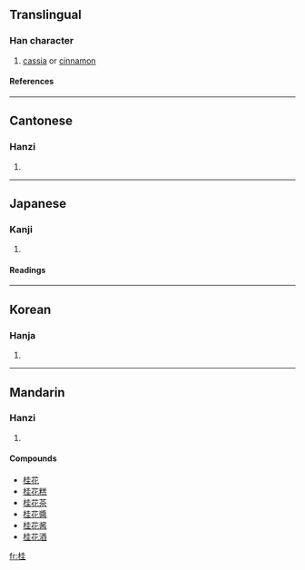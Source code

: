 ==Translingual==
===Han character===
{{Han char|rn=75|rad=木|as=06|sn=10|four=4491<sub>4</sub>|canj=木土土 (DGG)}}
# [[cassia]] or [[cinnamon]]
====References====
{{Han ref|kx=0525.020|dkj=14755|dj=0913.050|hdz=21193.050|uh=6842|ud=26690|bh=AEDB|bd=44763}}

----
==Cantonese==
===Hanzi===
{{yue-hanzi|jyut=|y=gwai3}}
# {{defn|Cantonese}}

----
==Japanese==
===Kanji===
{{ja-kanji|grade=|rs=木06}}
# {{defn|Japanese}} 
====Readings====
{{ja-readings|on=[[けい]] (kei)|kun=[[かつら]] (katsura)}}

----
==Korean==
===Hanja===
{{ko-hanja|hangeul=계|eumhun=|rv=gye|mr=kye|y=kyey}}
# {{defn|Korean}}

----
==Mandarin==
===Hanzi===
{{cmn-hanzi|pin=[[guì]] (gui4)|wg=kuei<sup>4</sup>}}
# {{defn|Mandarin}}

====Compounds====
*[[桂花]]
*[[桂花糕]]
*[[桂花茶]]
*[[桂花醬]]
*[[桂花酱]]
*[[桂花酒]]

[[fr:桂]]
